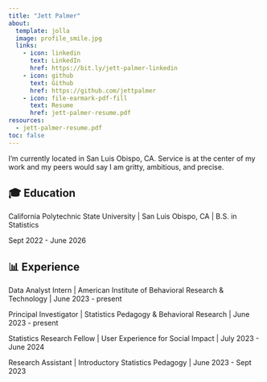 ```yaml
---
title: "Jett Palmer"
about:
  template: jolla
  image: profile_smile.jpg
  links:
    - icon: linkedin
      text: LinkedIn
      href: https://bit.ly/jett-palmer-linkedin
    - icon: github
      text: Github
      href: https://github.com/jettpalmer
    - icon: file-earmark-pdf-fill
      text: Resume
      href: jett-palmer-resume.pdf
resources: 
  - jett-palmer-resume.pdf
toc: false
---
```


I'm currently located in San Luis Obispo, CA. Service is at the center of my work and my peers would say I am gritty, ambitious, and precise.

## 🎓 Education

California Polytechnic State University \| San Luis Obispo, CA \| B.S. in Statistics

Sept 2022 - June 2026

## 📊 Experience

Data Analyst Intern \| American Institute of Behavioral Research & Technology \| June 2023 - present

Principal Investigator \| Statistics Pedagogy & Behavioral Research \| June 2023 - present

Statistics Research Fellow \| User Experience for Social Impact \| July 2023 - June 2024

Research Assistant \| Introductory Statistics Pedagogy \| June 2023 - Sept 2023
